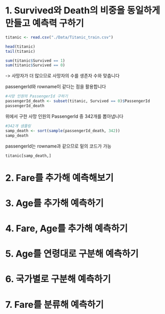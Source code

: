 # 1. Survived와 Death의 비중을 동일하게 만들고 예측력 구하기

```r
titanic <- read.csv("./Data/Titanic_train.csv")
```

```r
head(titanic)
tail(titanic)
```

```r
sum(titanic$Survived == 1)
sum(titanic$Survived == 0)
```

-\> 사망자가 더 많으므로 사망자의 수를 생존자 수와 맞춥니다

passengerId와 rowname이 같다는 점을 활용합니다

```r
#사망 인원의 PassengerId 구하기 
passengerId_death <- subset(titanic, Survived == 0)$PassengerId
passengerId_death
```

위에서 구한 사망 인원의 PassengerId 중 342개를 뽑아냅니다

```r
#342개 샘플링 
samp_death <- sort(sample(passengerId_death, 342)) 
samp_death
```

passengerId는 rowname과 같으므로 밑의 코드가 가능

```r
titanic[samp_death,]
```

# 2. Fare를 추가해 예측해보기

# 3. Age를 추가해 예측하기

# 4. Fare, Age를 추가해 예측하기

# 5. Age를 연령대로 구분해 예측하기

# 6. 국가별로 구분해 예측하기

# 7. Fare를 분류해 예측하기
